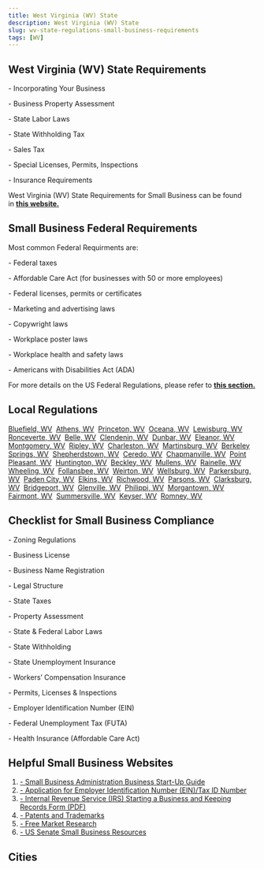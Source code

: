 ```yaml
---
title: West Virginia (WV) State
description: West Virginia (WV) State
slug: wv-state-regulations-small-business-requirements
tags: [WV]
---
```



<PostMeta category="business-compliance" />

**West Virginia (WV) State Requirements**
-----------------------------------------

\- Incorporating Your Business

\- Business Property Assessment

\- State Labor Laws

\- State Withholding Tax

\- Sales Tax

\- Special Licenses, Permits, Inspections

\- Insurance Requirements

West Virginia (WV) State Requirements for Small Business can be found in **[this website.](https://business4.wv.gov/startmybusiness/Pages/default.aspx)**

**Small Business Federal Requirements**
---------------------------------------

Most common Federal Requirments are:

\- Federal taxes

\- Affordable Care Act (for businesses with 50 or more employees)

\- Federal licenses, permits or certificates

\- Marketing and advertising laws

\- Copywright laws

\- Workplace poster laws

\- Workplace health and safety laws

\- Americans with Disabilities Act (ADA)

For more details on the US Federal Regulations, please refer to **[this section.](../federal-regulations/)**

Local Regulations
------------------------
[Bluefield, WV](/bluefield-wv-small-business-requirements)  [Athens, WV](/athens-wv-small-business-requirements)  [Princeton, WV](/princeton-wv-small-business-requirements)  [Oceana, WV](/oceana-wv-small-business-requirements)  [Lewisburg, WV](/lewisburg-wv-small-business-requirements)  [Ronceverte, WV](/ronceverte-wv-small-business-requirements)  [Belle, WV](/belle-wv-small-business-requirements)  [Clendenin, WV](/clendenin-wv-small-business-requirements)  [Dunbar, WV](/dunbar-wv-small-business-requirements)  [Eleanor, WV](/eleanor-wv-small-business-requirements)  [Montgomery, WV](/montgomery-wv-small-business-requirements)  [Ripley, WV](/ripley-wv-small-business-requirements)  [Charleston, WV](/charleston-wv-small-business-requirements)  [Martinsburg, WV](/martinsburg-wv-small-business-requirements)  [Berkeley Springs, WV](/berkeleysprings-wv-small-business-requirements)  [Shepherdstown, WV](/shepherdstown-wv-small-business-requirements)  [Ceredo, WV](/ceredo-wv-small-business-requirements)  [Chapmanville, WV](/chapmanville-wv-small-business-requirements)  [Point Pleasant, WV](/pointpleasant-wv-small-business-requirements)  [Huntington, WV](/huntington-wv-small-business-requirements)  [Beckley, WV](/beckley-wv-small-business-requirements)  [Mullens, WV](/mullens-wv-small-business-requirements)  [Rainelle, WV](/rainelle-wv-small-business-requirements)  [Wheeling, WV](/wheeling-wv-small-business-requirements)  [Follansbee, WV](/follansbee-wv-small-business-requirements)  [Weirton, WV](/weirton-wv-small-business-requirements)  [Wellsburg, WV](/wellsburg-wv-small-business-requirements)  [Parkersburg, WV](/parkersburg-wv-small-business-requirements)  [Paden City, WV](/padencity-wv-small-business-requirements)  [Elkins, WV](/elkins-wv-small-business-requirements)  [Richwood, WV](/richwood-wv-small-business-requirements)  [Parsons, WV](/parsons-wv-small-business-requirements)  [Clarksburg, WV](/clarksburg-wv-small-business-requirements)  [Bridgeport, WV](/bridgeport-wv-small-business-requirements)  [Glenville, WV](/glenville-wv-small-business-requirements)  [Philippi, WV](/philippi-wv-small-business-requirements)  [Morgantown, WV](/morgantown-wv-small-business-requirements)  [Fairmont, WV](/fairmont-wv-small-business-requirements)  [Summersville, WV](/summersville-wv-small-business-requirements)  [Keyser, WV](/keyser-wv-small-business-requirements)  [Romney, WV](/romney-wv-small-business-requirements)

Checklist for Small Business Compliance
---------------------------------------

\- Zoning Regulations

\- Business License

\- Business Name Registration

\- Legal Structure

\- State Taxes

\- Property Assessment

\- State & Federal Labor Laws

\- State Withholding

\- State Unemployment Insurance

\- Workers’ Compensation Insurance

\- Permits, Licenses & Inspections

\- Employer Identification Number (EIN)

\- Federal Unemployment Tax (FUTA)

\- Health Insurance (Affordable Care Act)

Helpful Small Business Websites
-------------------------------

1.  [\- Small Business Administration Business Start-Up Guide](https://www.sba.gov/business-guide)
2.  [\- Application for Employer Identification Number (EIN)/Tax ID Number](https://www.irs.gov/businesses/small-businesses-self-employed/apply-for-an-employer-identification-number-ein-online)
3.  [\- Internal Revenue Service (IRS) Starting a Business and Keeping Records Form (PDF)](https://www.irs.gov/pub/irs-pdf/p583.pdf)
4.  [\- Patents and Trademarks](https://www.uspto.gov/)
5.  [\- Free Market Research](https://www.sba.gov/blogs/)
6.  [\- US Senate Small Business Resources](https://www.sbc.senate.gov/public/index.cfm/resources)

Cities
-----------------------------------------


